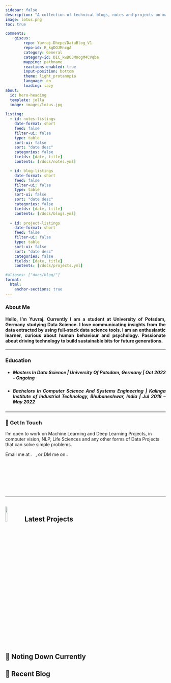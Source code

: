 ```yaml
---
sidebar: false
description: "A collection of technical blogs, notes and projects on machine learning and data science."
image: lotus.png
toc: true

comments:
    giscus:
        repo: Yuvraj-Dhepe/DataBlog_V1
        repo-id: R_kgDOJMncgA
        category: General
        category-id: DIC_kwDOJMncgM4CVqba
        mapping: pathname
        reactions-enabled: true
        input-position: bottom
        theme: light_protanopia
        language: en
        loading: lazy
about:
  id: hero-heading
  template: jolla
  image: images/lotus.jpg
  
listing:
  - id: notes-listings
    date-format: short
    feed: false
    filter-ui: false
    type: table
    sort-ui: false
    sort: "date desc"
    categories: false
    fields: [date, title]
    contents: [/docs/notes.yml]

  - id: blog-listings
    date-format: short
    feed: false
    filter-ui: false
    type: table
    sort-ui: false
    sort: "date desc"
    categories: false
    fields: [date, title]
    contents: [/docs/blogs.yml]
  
  - id: project-listings
    date-format: short
    feed: false
    filter-ui: false
    type: table
    sort-ui: false
    sort: "date desc"
    categories: false
    fields: [date, title]
    contents: [/docs/projects.yml]

#aliases: ["docs/blog/"]
format:
  html:
    anchor-sections: true
---
```


### About Me
<h4 style="text-align: justify;">Hello, I'm Yuvraj. Currently I am a student at University of Potsdam, Germany studying Data Science. I love communicating insights from the data extracted by using full-stack data science tools. I am an enthusiastic learner, curious about human behaviour and psychology. Passionate about driving technology to build sustainable bits for future generations.</h4> 
---

### Education
* <h5 style="text-align: justify;"> Masters In Data Science | University Of Potsdam, Germany | Oct 2022 - Ongoing </h5>

* <h5 style="text-align: justify;"> Bachelors In Computer Science And Systems Engineering | Kalinga Institute of Industrial Technology, Bhubaneshwar, India | Jul 2018 – May 2022 </h5>

---

### 💼 Get In Touch

I'm open to work on Machine Learning and Deep Learning Projects, in computer vision, NLP, Life Sciences and any other forms of Data Projects that can solve simple problems.

Email me at [![](./images/icon-gmail.png){width="3%"}](mailto:yuvraj.dhepe22@gmail.com), or DM me on [![](./images/icon-linkedin.png){width="3%"}](https://www.linkedin.com/in/yuvraj-shivaji-dhepe-22974919a/)

---

## ![](./images/icon-collaborate.png){width="11%"} Latest Projects

::: {#project-listings}
:::

## 📝 Noting Down Currently

::: {#notes-listings}
:::

## 📮 Recent Blog

::: {#blog-listings}
:::